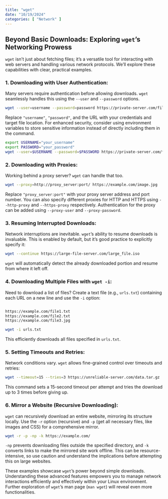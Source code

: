```yaml
---
title: "wget"
date: "10/19/2024"
categories: [ "Network" ]
---
```

## Beyond Basic Downloads: Exploring `wget`'s Networking Prowess

`wget` isn't just about fetching files; it's a versatile tool for interacting with web servers and handling various network protocols. We'll explore these capabilities with clear, practical examples.

### 1. Downloading with User Authentication:

Many servers require authentication before allowing downloads.  `wget` seamlessly handles this using the `--user` and `--password` options.

```bash
wget --user=username --password=password https://private-server.com/file.zip
```

Replace `"username"`, `"password"`, and the URL with your credentials and target file location.  For enhanced security, consider using environment variables to store sensitive information instead of directly including them in the command.

```bash
export USERNAME="your_username"
export PASSWORD="your_password"
wget --user=$USERNAME --password=$PASSWORD https://private-server.com/file.zip
```


### 2. Downloading with Proxies:

Working behind a proxy server? `wget` can handle that too.

```bash
wget --proxy=http://proxy_server:port/ https://example.com/image.jpg
```

Replace `"proxy_server:port"` with your proxy server address and port number.  You can also specify different proxies for HTTP and HTTPS using `--http-proxy` and `--https-proxy` respectively.  Authentication for the proxy can be added using `--proxy-user` and `--proxy-password`.


### 3. Resuming Interrupted Downloads:

Network interruptions are inevitable.  `wget`'s ability to resume downloads is invaluable.  This is enabled by default, but it's good practice to explicitly specify it:

```bash
wget --continue https://large-file-server.com/large_file.iso
```

`wget` will automatically detect the already downloaded portion and resume from where it left off.


### 4. Downloading Multiple Files with `wget -i`:

Need to download a list of files?  Create a text file (e.g., `urls.txt`) containing each URL on a new line and use the `-i` option:

```bash

https://example.com/file1.txt
https://example.com/file2.txt
https://example.com/file3.jpg

wget -i urls.txt
```

This efficiently downloads all files specified in `urls.txt`.


### 5. Setting Timeouts and Retries:

Network conditions vary.  `wget` allows fine-grained control over timeouts and retries:

```bash
wget --timeout=15 --tries=3 https://unreliable-server.com/data.tar.gz
```

This command sets a 15-second timeout per attempt and tries the download up to 3 times before giving up.


### 6.  Mirror a Website (Recursive Downloading):

`wget` can recursively download an entire website, mirroring its structure locally.  Use the `-r` option (recursive) and `-p` (get all necessary files, like images and CSS) for a comprehensive mirror.

```bash
wget -r -p -np -k https://example.com/
```

`-np` prevents downloading files outside the specified directory, and `-k` converts links to make the mirrored site work offline.  This can be resource-intensive, so use caution and understand the implications before attempting this on large websites.


These examples showcase `wget`'s power beyond simple downloads.  Understanding these advanced features empowers you to manage network interactions efficiently and effectively within your Linux environment.  Further exploration of `wget`'s man page (`man wget`) will reveal even more functionalities.

